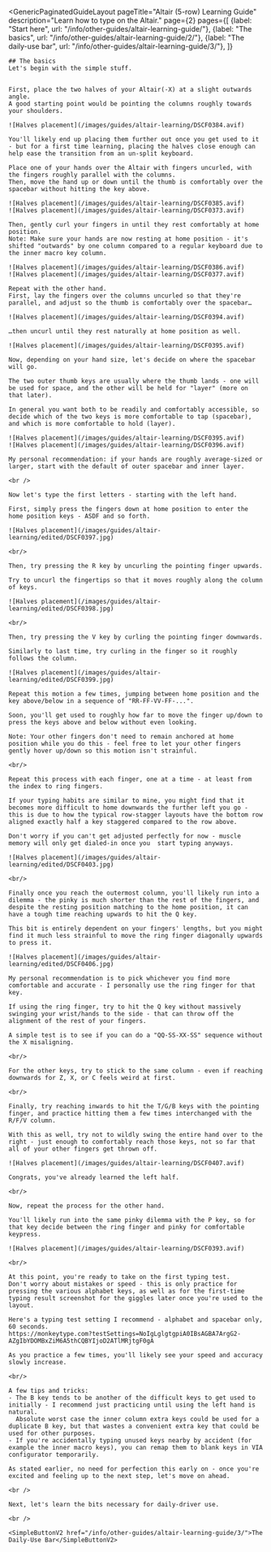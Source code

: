 ---
---


<GenericPaginatedGuideLayout 
	pageTitle="Altair (5-row) Learning Guide"
  description="Learn how to type on the Altair."
  page={2}
  pages={[
    {label: "Start here", url: "/info/other-guides/altair-learning-guide/"},
    {label: "The basics", url: "/info/other-guides/altair-learning-guide/2/"},
    {label: "The daily-use bar", url: "/info/other-guides/altair-learning-guide/3/"},
  ]}
>

  <AltMarkdownRenderer>

    ## The basics
    Let's begin with the simple stuff.
      
      
    First, place the two halves of your Altair(-X) at a slight outwards angle.  
    A good starting point would be pointing the columns roughly towards your shoulders.  
    
    ![Halves placement](/images/guides/altair-learning/DSCF0384.avif)

    You'll likely end up placing them further out once you get used to it - but for a first time learning, placing the halves close enough can help ease the transition from an un-split keyboard.  

    Place one of your hands over the Altair with fingers uncurled, with the fingers roughly parallel with the columns.  
    Then, move the hand up or down until the thumb is comfortably over the spacebar without hitting the key above.

    ![Halves placement](/images/guides/altair-learning/DSCF0385.avif)
    ![Halves placement](/images/guides/altair-learning/DSCF0373.avif)
    
    Then, gently curl your fingers in until they rest comfortably at home position.  
    Note: Make sure your hands are now resting at home position - it's shifted "outwards" by one column compared to a regular keyboard due to the inner macro key column.

    ![Halves placement](/images/guides/altair-learning/DSCF0386.avif)
    ![Halves placement](/images/guides/altair-learning/DSCF0377.avif)

    Repeat with the other hand.  
    First, lay the fingers over the columns uncurled so that they're parallel, and adjust so the thumb is comfortably over the spacebar…

    ![Halves placement](/images/guides/altair-learning/DSCF0394.avif)

    …then uncurl until they rest naturally at home position as well.

    ![Halves placement](/images/guides/altair-learning/DSCF0395.avif)

    Now, depending on your hand size, let's decide on where the spacebar will go.  
      
    The two outer thumb keys are usually where the thumb lands - one will be used for space, and the other will be held for "layer" (more on that later).  
      
    In general you want both to be readily and comfortably accessible, so decide which of the two keys is more comfortable to tap (spacebar), and which is more comfortable to hold (layer).  

    ![Halves placement](/images/guides/altair-learning/DSCF0395.avif)
    ![Halves placement](/images/guides/altair-learning/DSCF0396.avif)

    My personal recommendation: if your hands are roughly average-sized or larger, start with the default of outer spacebar and inner layer.  

    <br />

    Now let's type the first letters - starting with the left hand.  
      
    First, simply press the fingers down at home position to enter the home position keys - ASDF and so forth.

    ![Halves placement](/images/guides/altair-learning/edited/DSCF0397.jpg)

    <br/>
      
    Then, try pressing the R key by uncurling the pointing finger upwards.  
      
    Try to uncurl the fingertips so that it moves roughly along the column of keys.  

    ![Halves placement](/images/guides/altair-learning/edited/DSCF0398.jpg)

    <br/>

    Then, try pressing the V key by curling the pointing finger downwards.  
      
    Similarly to last time, try curling in the finger so it roughly follows the column.  

    ![Halves placement](/images/guides/altair-learning/edited/DSCF0399.jpg)

    Repeat this motion a few times, jumping between home position and the key above/below in a sequence of "RR-FF-VV-FF-...".  
      
    Soon, you'll get used to roughly how far to move the finger up/down to press the keys above and below without even looking.  
      
    Note: Your other fingers don't need to remain anchored at home position while you do this - feel free to let your other fingers gently hover up/down so this motion isn't strainful.

    <br/>

    Repeat this process with each finger, one at a time - at least from the index to ring fingers.  
      
    If your typing habits are similar to mine, you might find that it becomes more difficult to home downwards the further left you go - this is due to how the typical row-stagger layouts have the bottom row aligned exactly half a key staggered compared to the row above.  
      
    Don't worry if you can't get adjusted perfectly for now - muscle memory will only get dialed-in once you  start typing anyways.  

    ![Halves placement](/images/guides/altair-learning/edited/DSCF0403.jpg)

    <br/>

    Finally once you reach the outermost column, you'll likely run into a dilemma - the pinky is much shorter than the rest of the fingers, and despite the resting position matching to the home position, it can have a tough time reaching upwards to hit the Q key.  
      
    This bit is entirely dependent on your fingers' lengths, but you might find it much less strainful to move the ring finger diagonally upwards to press it.

    ![Halves placement](/images/guides/altair-learning/edited/DSCF0406.jpg)

    My personal recommendation is to pick whichever you find more comfortable and accurate - I personally use the ring finger for that key.  
      
    If using the ring finger, try to hit the Q key without massively swinging your wrist/hands to the side - that can throw off the alignment of the rest of your fingers.  
      
    A simple test is to see if you can do a "QQ-SS-XX-SS" sequence without the X misaligning.  

    <br/>

    For the other keys, try to stick to the same column - even if reaching downwards for Z, X, or C feels weird at first. 

    <br/>

    Finally, try reaching inwards to hit the T/G/B keys with the pointing finger, and practice hitting them a few times interchanged with the R/F/V column.  
      
    With this as well, try not to wildly swing the entire hand over to the right - just enough to comfortably reach those keys, not so far that all of your other fingers get thrown off.  

    ![Halves placement](/images/guides/altair-learning/DSCF0407.avif)

    Congrats, you've already learned the left half.

    <br/>

    Now, repeat the process for the other hand.  
      
    You'll likely run into the same pinky dilemma with the P key, so for that key decide between the ring finger and pinky for comfortable keypress. 

    ![Halves placement](/images/guides/altair-learning/DSCF0393.avif)

    <br/>

    At this point, you're ready to take on the first typing test.  
    Don't worry about mistakes or speed - this is only practice for pressing the various alphabet keys, as well as for the first-time typing result screenshot for the giggles later once you're used to the layout.  
      
    Here's a typing test setting I recommend - alphabet and spacebar only, 60 seconds.  
    https://monkeytype.com?testSettings=NoIgLglgtgpiA0IBsAGBA7ArgG2-AZgIbYDOMBxZiM6A5thCQBYIjoD2ATlMRjtgF0gA  
    
    As you practice a few times, you'll likely see your speed and accuracy slowly increase.

    <br/>

    A few tips and tricks:
    - The B key tends to be another of the difficult keys to get used to initially - I recommend just practicing until using the left hand is natural.  
      Absolute worst case the inner column extra keys could be used for a duplicate B key, but that wastes a convenient extra key that could be used for other purposes.
    - If you're accidentally typing unused keys nearby by accident (for example the inner macro keys), you can remap them to blank keys in VIA configurator temporarily.  

    As stated earlier, no need for perfection this early on - once you're excited and feeling up to the next step, let's move on ahead.

    <br />

    Next, let's learn the bits necessary for daily-driver use.  

    <br />

    <SimpleButtonV2 href="/info/other-guides/altair-learning-guide/3/">The Daily-Use Bar</SimpleButtonV2>
    
    
  </AltMarkdownRenderer>
			
</GenericPaginatedGuideLayout>


